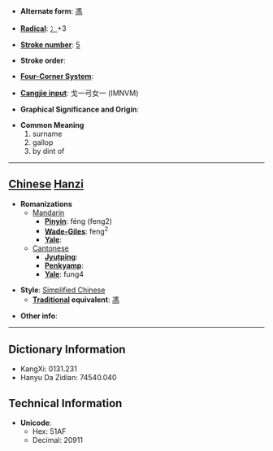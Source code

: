 * '''Alternate form''': [[馮]]

* '''[[Wiktionary:Chinese radical index| Radical]]''': [[Wiktionary:Chinese radical index 冫|冫]]+3

* '''[[Wiktionary:Chinese total strokes index|Stroke number]]''': [[Wiktionary:Chinese total strokes index 5|5]]

* '''Stroke order''': 

* '''[[Wiktionary:Chinese four corner index|Four-Corner System]]''': 

* '''[[Wiktionary:Chinese Cangjie index|Cangjie input]]''': 戈一弓女一 (IMNVM)

* '''Graphical Significance and Origin''': 

* '''Common Meaning'''
*#surname
*# gallop
*# by dint of


----

== [[Chinese]] [[Hanzi]] ==

* '''Romanizations'''
** [[Mandarin]]
*** '''[[Pinyin]]''': féng (feng2)
*** '''[[Wade-Giles]]''': feng<sup>2</sup>
*** '''[[Yale]]''': 
**[[Cantonese]]
***'''[[Jyutping]]''':
***'''[[Penkyamp]]''': 
***'''[[Yale]]''': fung4

* '''Style''': [[Simplified Chinese]] 
** '''[[Traditional Chinese|Traditional]] equivalent''': [[馮]]

* '''Other info''': 

----

== Dictionary Information ==

* KangXi: 0131.231
* Hanyu Da Zidian: 74540.040

== Technical Information ==

* '''Unicode''':
** Hex: 51AF
** Decimal: 20911